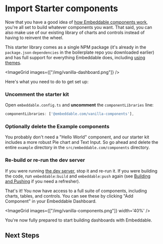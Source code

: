 # Import Starter components

Now that you have a good idea of [how Embeddable components work](/development/defining-components), you're all set to build whatever components you want. That said, you can also make use of our existing library of charts and controls instead of having to reinvent the wheel. 

This starter library comes as a single NPM package (it's already in the `package.json` `dependencies` in the boilerplate repo you downloaded earlier) and has full support for everything Embeddable does, including [using themes](/development/theming).

<ImageGrid images={["/img/vanilla-dashboard.png"]} />

Here's what you need to do to get set up:

<Steps>

### Uncomment the starter kit

Open `embeddable.config.ts` and **uncomment** the `componentLibraries` line:
```js
componentLibraries: ['@embeddable.com/vanilla-components'],
```

### Optionally delete the Example components

You probably don't need a "Hello World" component, and our starter kit includes a more robust Pie chart and Text Input. So go ahead and delete the entire `example` directory in the `src/embeddable.com/components` directory.


### Re-build or re-run the dev server

If you were running [the dev server](/development/local-environment), stop it and re-run it. If you were building the code, run `embeddable:build` and `embeddable:push` again (see [Building and Pushing](https://docs.embeddable.com/development/pushing-code#push-command) if you need a refresher).
</Steps>

That's it! You now have access to a full suite of components, including charts, tables, and controls. You can see these by clicking "Add Component" in your Embeddable Dashboard. 

<ImageGrid images={["/img/vanilla-components.png"]} width='40%' />

You're now fully prepared to start building dashboards with Embeddable.

## Next Steps

<CardGrid>
  <LinkCard title="Theme your components" href="./theme-components" icon=""/> 
  <LinkCard title="Connect your database" href="/data/connect-your-database" icon=""/> 
</CardGrid>